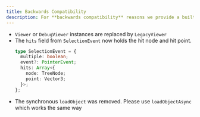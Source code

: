 ```yaml
---
title: Backwards Compatibility
description: For **backwards compatibility** reasons we provide a built-in legacy implementation that emulates the old API precisely. Please note that this is meant as a temporary measure which will eventually become naturally obsolete. For this purpose, this migration guide entry will describe moving from any older viewer version to 2.18 *while using the legacy implementation*
---
```


- `Viewer` or `DebugViewer` instances are replaced by `LegacyViewer`
- The `hits` field from `SelectionEvent` now holds the hit node and hit point.
  ```typescript
  type SelectionEvent = {
    multiple: boolean;
    event?: PointerEvent;
    hits: Array<{
      node: TreeNode;
      point: Vector3;
    }>;
  };
  ```
- The synchronous `loadObject` was removed. Please use `loadObjectAsync` which
  works the same way
